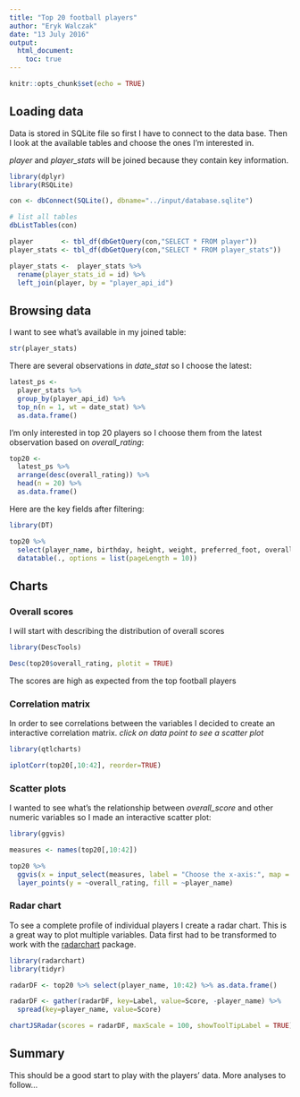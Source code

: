 ```yaml
---
title: "Top 20 football players"
author: "Eryk Walczak"
date: "13 July 2016"
output: 
  html_document:
    toc: true
---
```


```r
knitr::opts_chunk$set(echo = TRUE)
```

## Loading data

Data is stored in SQLite file so first I have to connect to the data base. 
Then I look at the available tables and choose the ones I'm interested in. 

*player* and *player_stats* will be joined because they contain key information.

```r
library(dplyr)
library(RSQLite)

con <- dbConnect(SQLite(), dbname="../input/database.sqlite")

# list all tables
dbListTables(con)

player       <- tbl_df(dbGetQuery(con,"SELECT * FROM player"))
player_stats <- tbl_df(dbGetQuery(con,"SELECT * FROM player_stats"))

player_stats <-  player_stats %>%
  rename(player_stats_id = id) %>%
  left_join(player, by = "player_api_id")
```

## Browsing data

I want to see what's available in my joined table:

```r
str(player_stats)
```

There are several observations in *date_stat* so I choose the latest:

```r
latest_ps <- 
  player_stats %>% 
  group_by(player_api_id) %>% 
  top_n(n = 1, wt = date_stat) %>%
  as.data.frame()
```

I'm only interested in top 20 players so I choose them from the latest observation based on *overall_rating*:

```r
top20 <- 
  latest_ps %>% 
  arrange(desc(overall_rating)) %>% 
  head(n = 20) %>%
  as.data.frame()
```

Here are the key fields after filtering:

```r
library(DT)

top20 %>% 
  select(player_name, birthday, height, weight, preferred_foot, overall_rating) %>% 
  datatable(., options = list(pageLength = 10))
```

## Charts

### Overall scores

I will start with describing the distribution of overall scores

```r
library(DescTools)

Desc(top20$overall_rating, plotit = TRUE)
```

The scores are high as expected from the top football players

### Correlation matrix

In order to see correlations between the variables I decided to create an interactive correlation matrix.
*click on data point to see a scatter plot*

```r
library(qtlcharts)

iplotCorr(top20[,10:42], reorder=TRUE)
```

### Scatter plots

I wanted to see what's the relationship between *overall_score* and other numeric variables so I made an interactive scatter plot:

```r
library(ggvis)

measures <- names(top20[,10:42])

top20 %>% 
  ggvis(x = input_select(measures, label = "Choose the x-axis:", map = as.name)) %>% 
  layer_points(y = ~overall_rating, fill = ~player_name)

```

### Radar chart

To see a complete profile of individual players I create a radar chart. This is a great way to plot multiple variables.
Data first had to be transformed to work with the [radarchart](https://github.com/MangoTheCat/radarchart/blob/master/vignettes/preparingData.Rmd) package. 

```r
library(radarchart)
library(tidyr)

radarDF <- top20 %>% select(player_name, 10:42) %>% as.data.frame()

radarDF <- gather(radarDF, key=Label, value=Score, -player_name) %>%
  spread(key=player_name, value=Score)

chartJSRadar(scores = radarDF, maxScale = 100, showToolTipLabel = TRUE)
```

## Summary

This should be a good start to play with the players' data.
More analyses to follow...
